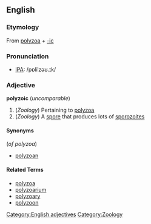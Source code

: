 ==English==
===Etymology===
From [[polyzoa]] + [[-ic]]

===Pronunciation===
* [[Wiktionary:Pronunciation_key|IPA]]: /pɒliˈzəʊ.ɪk/

===Adjective===
'''polyzoic''' (''uncomparable'')
# (''Zoology'') Pertaining to [[polyzoa]]
# (''Zoology'') A [[spore]] that produces lots of [[sporozoites]]

====Synonyms====
(''of polyzoa'')
* [[polyzoan]]

====Related Terms====
* [[polyzoa]]
* [[polyzoarium]]
* [[polyzoary]]
* [[polyzoon]]

[[Category:English adjectives]][[Category:Zoology]]